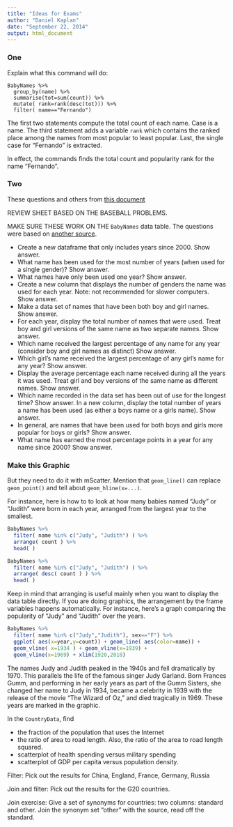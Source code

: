 ```yaml
---
title: "Ideas for Exams"
author: "Daniel Kaplan"
date: "September 22, 2014"
output: html_document
---
```


### One

Explain what this command will do:
```
BabyNames %>% 
  group_by(name) %>% 
  summarise(tot=sum(count)) %>% 
  mutate( rank=rank(desc(tot))) %>%
  filter( name=="Fernando")
```

<aside class="answer">
The first two statements compute the total count of each name.  Case is a name.  The third statement adds a variable `rank` which contains the ranked place among the names from most popular to least popular.  Last, the single case for "Fernando" is extracted.

In effect, the commands finds the total count and popularity rank for the name "Fernando".
</aside>


### Two


These questions and others from [this document](http://www.public.iastate.edu/~hofmann/stat480/homework/dplyr%20drills.html)

REVIEW SHEET BASED ON THE BASEBALL PROBLEMS.

MAKE SURE THESE WORK ON THE `BabyNames` data table.  The questions were based on [another source](https://raw.github.com/hadley/data-baby-names/master/baby-names.csv).

* Create a new dataframe that only includes years since 2000. Show answer.
* What name has been used for the most number of years (when used for a single gender)? Show answer.
* What names have only been used one year? Show answer.
* Create a new column that displays the number of genders the name was used for each year. Note: not recommended for slower computers. Show answer.
* Make a data set of names that have been both boy and girl names. Show answer.
* For each year, display the total number of names that were used. Treat boy and girl versions of the same name as two separate names. Show answer.
* Which name received the largest percentage of any name for any year (consider boy and girl names as distinct) Show answer.
* Which girl's name received the largest percentage of any girl's name for any year? Show answer.
* Display the average percentage each name received during all the years it was used. Treat girl and boy versions of the same name as different names. Show answer.
* Which name recorded in the data set has been out of use for the longest time? Show answer.
In a new column, display the total number of years a name has been used (as either a boys name or a girls name). Show answer.
* In general, are names that have been used for both boys and girls more popular for boys or girls? Show answer.
* What name has earned the most percentage points in a year for any name since 2000? Show answer.

### Make this Graphic

But they need to do it with mScatter.  Mention that `geom_line()` can replace `geom_point()` and tell about `geom_hline(x=...)`.

For instance, here is how to to look at how many babies named "Judy" or "Judith" were born in each year, arranged from the largest year to the smallest.

```r
BabyNames %>% 
  filter( name %in% c("Judy", "Judith") ) %>%
  arrange( count ) %>%
  head( )
```




```r
BabyNames %>% 
  filter( name %in% c("Judy", "Judith") ) %>%
  arrange( desc( count ) ) %>%
  head( )
```

Keep in mind that arranging is useful mainly when you want to display the data table directly.  If you are doing graphics, the arrangement by the frame variables happens automatically.  For instance, here's a graph comparing the popularity of "Judy" and "Judith" over the years.

```r
BabyNames %>% 
  filter( name %in% c("Judy","Judith"), sex=="F") %>%
  ggplot( aes(x=year,y=count)) + geom_line( aes(color=name)) + 
  geom_vline( x=1934 ) + geom_vline(x=1939) + 
  geom_vline(x=1969) + xlim(1920,2010)
```

The names Judy and Judith peaked in the 1940s and fell dramatically by 1970. This parallels the life of the famous singer Judy Garland.  Born Frances Gumm, and performing in her early years as part of the Gumm Sisters, she changed her name to Judy in 1934, became a celebrity in 1939 with the release of the movie "The Wizard of Oz," and died tragically in 1969.  These years are marked in the graphic.




In the `CountryData`, find 

* the fraction of the population that uses the Internet
* the ratio of area to road length.  Also, the ratio of the  area to road length squared. 
* scatterplot of health spending versus military spending
* scatterplot of GDP per capita versus population density.

Filter: Pick out the results for China, England, France, Germany, Russia 

Join and filter: Pick out the results for the G20 countries.

Join exercise: Give a set of synonyms for countries: two columns: standard and other.  Join the synonym set "other" with the source, read off the standard.




